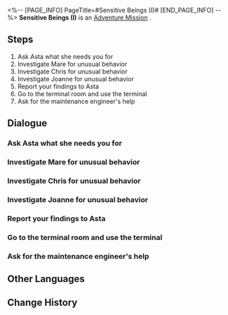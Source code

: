 <%-- [PAGE_INFO]
PageTitle=#Sensitive Beings (I)#
[END_PAGE_INFO] --%>
{{Stub|Dialogue, characters, and location(s)}}
{{Mission Infobox
|id            = 2000301
|title         = 
|image         = Mission Sensitive Beings (I).png
|type          = Adventure
|event_name    = 
|chapter       = 
|requirements  = 
* [[Adventure Mission]] ''[[Road to Revival]]'' completed
* [[Trailblaze Mission]] ''[[Long Wait for the Blade's Edge]]'' completed
* Reach [[Trailblaze Level]] 11
|summary       = The Curio "Crackup Conch" was infected by the memetic virus, spreading anti-motivational quotes in the space station. Asta wanted your help to investigate the source of this virus.<br />Upon checking Mare's browsing history, you discovered that she was merely an innocent cat lover.
|characters    = <!--characters that appear in this mission-->
|startLocation = <!--location as it intially appears on the mission screen-->
|world         = <!--i.e. Penacony-->
|area          = <!--i.e. A Child's Dream-->
|prev          = 
|next          = Sensitive Beings (I)
|exp           = 
|credits       = 
|stellarJade   = 
|other         = 
}}
'''Sensitive Beings (I)''' is an [[Adventure Mission]]<!--in [world]-->.

==Steps==
# Ask Asta what she needs you for
# Investigate Mare for unusual behavior
# Investigate Chris for unusual behavior
# Investigate Joanne for unusual behavior
# Report your findings to Asta
# Go to the terminal room and use the terminal
# Ask for the maintenance engineer's help

<!--
==Gameplay Notes==

--><!--
==Trial Character==

-->
==Dialogue==
{{Stub Dialogue}}
===Ask Asta what she needs you for===
{{Mission Description|type=adventure|location=<!--to be added-->|The Curio "Crackup Conch" is infected by the memetic virus, spreading anti-motivational quotes in the space station. Asta wants your help to investigate the source of this virus.<br />Which of the three suspects caused this drama?}}
{{Dialogue Start}}
:{{tx}}
{{Dialogue End}}

===Investigate Mare for unusual behavior===
{{Mission Description|type=adventure|location=<!--to be added-->|update|The Curio "Crackup Conch" is infected by the memetic virus, spreading anti-motivational quotes in the space station. Asta wants your help to investigate the source of this virus.<br />Which of the three suspects caused this drama?}}
{{Dialogue Start}}
:{{tx}}
{{Dialogue End}}

===Investigate Chris for unusual behavior===
{{Mission Description|type=adventure|location=<!--to be added-->|update|The Curio "Crackup Conch" is infected by the memetic virus, spreading anti-motivational quotes in the space station. Asta wants your help to investigate the source of this virus.<br />Which of the three suspects caused this drama?}}
{{Dialogue Start}}
:{{tx}}
{{Dialogue End}}

===Investigate Joanne for unusual behavior===
{{Mission Description|type=adventure|location=<!--to be added-->|update|The Curio "Crackup Conch" is infected by the memetic virus, spreading anti-motivational quotes in the space station. Asta wants your help to investigate the source of this virus.<br />Which of the three suspects caused this drama?}}
{{Dialogue Start}}
:{{tx}}
{{Dialogue End}}

===Report your findings to Asta===
{{Mission Description|type=adventure|location=<!--to be added-->|update|After investigating the three suspects, you make note of their unusual behavior in your mind and return to Asta. But looking back, you can't help but wonder if you can confirm who is the infected one.}}
{{Dialogue Start}}
:{{tx}}
{{Dialogue End}}

===Go to the terminal room and use the terminal===
{{Mission Description|type=adventure|location=<!--to be added-->|update|Based on your findings, neither Asta nor you can tell who is infected. Asta has no choice but to grant you temporary permission to access the terminal, which stores the browsing data of everyone in the space station...}}
{{Dialogue Start}}
:{{tx}}
{{Dialogue End}}

===Ask for the maintenance engineer's help===
{{Mission Description|type=adventure|location=<!--to be added-->|update|The terminal keeps reporting errors, as if it's laughing at you. Thankfully, Asta has asked a maintenance engineer to guard the terminal room. It's time to ask for his help.}}
{{Dialogue Start}}
:{{tx}}
{{Dialogue End}}

==Other Languages==
{{Other Languages
|en   = Sensitive Beings (I)
|zhs  = 人非草木•其一
|zht  = 人非草木•其一
|ja   = 人非木石・その1
|ko   = 인간은 감정의 동물•1
|es   = Seres sensibles: parte I
|fr   = Êtres sensibles (I)
|ru   = У людей есть чувства I
|th   = มนุษย์ก็มีหัวจิตหัวใจ 1
|vi   = Người Không Phải Cây Cỏ-1
|de   = Empfindsame Wesen (Teil 1)
|id   = Makhluk Berperasaan (I)
|pt   = Seres Sensitivos (I)
}}

==Change History==
{{Change History|1.0}}
